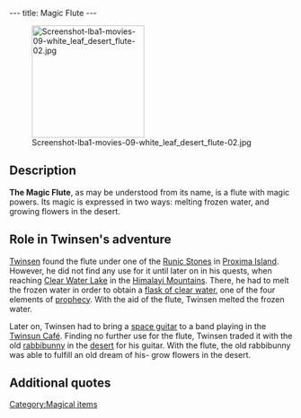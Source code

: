 ---
title: Magic Flute
---

[[Image:Screenshot-lba1-movies-09-white_leaf_desert_flute-02.jpg|right|200px]]

{{Quote|
Quote=Magic Flute. The enchanted melodies produced by this instrument can melt frozen Clear Water and make flowers grow in the desert.|
Character=Official description}}

==Description==
'''The Magic Flute''', as may be understood from its name, is a flute with magic powers. Its magic is expressed in two ways: melting frozen water, and growing flowers in the desert.

==Role in Twinsen's adventure==
[[Twinsen]] found the flute under one of the [[Runic Stones]] in [[Proxima Island]]. However, he did not find any use for it until later on in his quests, when reaching [[Clear Water Lake]] in the [[Himalayi Mountains]]. There, he had to melt the frozen water in order to obtain a [[flask of clear water]], one of the four elements of [[Legend of Sendell|prophecy]]. With the aid of the flute, Twinsen melted the frozen water.

Later on, Twinsen had to bring a [[space guitar]] to a band playing in the [[Twinsun Café]]. Finding no further use for the flute, Twinsen traded it with the old [[rabbibunny]] in the [[White Leaf Desert|desert]] for his guitar. With the flute, the old rabbibunny was able to fulfill an old dream of his- grow flowers in the desert.

==Additional quotes==
{{Quote|
Quote=If you play the flute there, you will find an important element of the prophecy.|
Character=[[Raymond the Elf]], talking about the Clear Water Lake}}
{{Quote|
Quote=I'll give you my guitar in exchange for the flute that you possess Twinsen, beforehand, though, you will have play it next to the Clear Water Lake in order to obtain the 4th magical symbol.|
Character=Wise rabbibunny}}

[[Category:Magical items]]